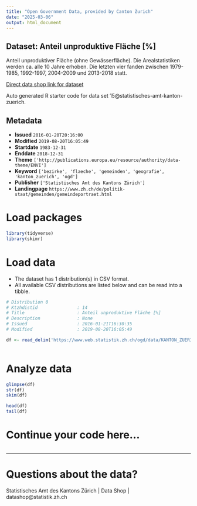 ```yaml
---
title: "Open Government Data, provided by Canton Zurich"
date: "2025-03-06"
output: html_document
---
```


## Dataset: Anteil unproduktive Fläche [%]

Anteil unproduktiver Fläche (ohne Gewässerfläche). Die Arealstatistiken werden ca. alle 10 Jahre erhoben. Die letzten vier fanden zwischen 1979-1985, 1992-1997, 2004-2009 und 2013-2018 statt.

[Direct data shop link for dataset](https://www.zh.ch/de/politik-staat/statistik-daten/datenkatalog.html#/datasets/15@statistisches-amt-kanton-zuerich)

Auto generated R starter code for data set 15@statistisches-amt-kanton-zuerich.

## Metadata

- **Issued** `2016-01-20T20:16:00`
- **Modified** `2019-08-20T16:05:49`
- **Startdate** `1983-12-31`
- **Enddate** `2018-12-31`
- **Theme** `['http://publications.europa.eu/resource/authority/data-theme/ENVI']`
- **Keyword** `['bezirke', 'flaeche', 'gemeinden', 'geografie', 'kanton_zuerich', 'ogd']`
- **Publisher** `['Statistisches Amt des Kantons Zürich']`
- **Landingpage** `https://www.zh.ch/de/politik-staat/gemeinden/gemeindeportraet.html`


# Load packages

```r

library(tidyverse)
library(skimr)

```

# Load data

-   The dataset has 1 distribution(s) in CSV format.
-   All available CSV distributions are listed below and can be read into a tibble.

```r

# Distribution 0
# Ktzhdistid               : 14
# Title                    : Anteil unproduktive Fläche [%]
# Description              : None
# Issued                   : 2016-01-21T16:30:35
# Modified                 : 2019-08-20T16:05:49

df <- read_delim('https://www.web.statistik.zh.ch/ogd/data/KANTON_ZUERICH_459.csv')



```

# Analyze data

```r

glimpse(df)
str(df)
skim(df)

head(df)
tail(df)

```

# Continue your code here...

```r

```

------------------------------------------------------------------------

# Questions about the data?

Statistisches Amt des Kantons Zürich | Data Shop | datashop@statistik.zh.ch

